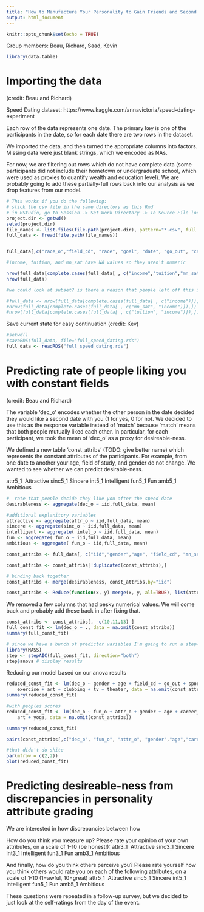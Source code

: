 ```yaml
---
title: "How to Manufacture Your Personality to Gain Friends and Second Dates: A Data-Driven Field Guide for Pathetic People by Pathetic People"
output: html_document
---
```


```r
knitr::opts_chunk$set(echo = TRUE)
```

Group members: Beau, Richard, Saad, Kevin

```r
library(data.table)
```


# Importing the data
(credit: Beau and Richard)

Speed Dating dataset: https://www.kaggle.com/annavictoria/speed-dating-experiment

Each row of the data represents one date. The primary key is one of the participants in the date, so for each date there are two rows in the dataset.

We imported the data, and then turned the appropriate columns into factors. Missing data were just blank strings, which we encoded as NAs.

For now, we are filtering out rows which do not have complete data (some participants did not include their hometown or undergraduate school, which were used as proxies to quantify wealth and education level). We are probably going to add these partially-full rows back into our analysis as we drop features from our model.

```r
# This works if you do the following:
# stick the csv file in the same directory as this Rmd
# in RStudio, go to Session -> Set Work Directory -> To Source File location
project.dir <- getwd()
setwd(project.dir)
file_names <- list.files(file.path(project.dir), pattern="*.csv", full.names=TRUE) 
full_data <- fread(file.path(file_names))


full_data[,c("race_o","field_cd", "race", "goal", "date", "go_out", "career_c", "met", "dec", "length", "numdat_2", "gender", "condtn")] <- lapply(full_data[,c("race_o","field_cd", "race", "goal", "date", "go_out", "career_c", "met", "dec", "length", "numdat_2", "gender", "condtn")], factor)

#income, tuition, and mn_sat have NA values so they aren't numeric

nrow(full_data[complete.cases(full_data[ , c("income","tuition","mn_sat")]),])
nrow(full_data)

#we could look at subset? is there a reason that people left off this information?

#full_data <- nrow(full_data[complete.cases(full_data[ , c("income")]),])
#nrow(full_data[complete.cases(full_data[ , c("mn_sat", "income")]),])
#nrow(full_data[complete.cases(full_data[ , c("tuition", "income")]),])

```

Save current state for easy continuation
(credit: Kev)
```r
#setwd()
#saveRDS(full_data, file="full_speed_dating.rds")
full_data <- readRDS("full_speed_dating.rds")
```


# Predicting rate of people liking you with constant fields
(credit: Beau and Richard)


The variable 'dec_o' encodes whether the other person in the date decided they would like a second date with you (1 for yes, 0 for no). We decided to use this as the response variable instead of 'match' because 'match' means that both people mutually liked each other. In particular, for each participant, we took the mean of 'dec_o' as a proxy for desireable-ness.



We defined a new table 'const_attribs' (TODO: give better name) which represents the constant attributes of the participants. For example, from one date to another your age, field of study, and gender do not change. We wanted to see whether we can predict desirable-ness.

attr5_1 
Attractive
sinc5_1
Sincere
int5_1
Intelligent
fun5_1
Fun
amb5_1
Ambitious
```r
#  rate that people decide they like you after the speed date
desirableness <- aggregate(dec_o ~ iid,full_data, mean)

#additional explanitory variables
attractive <- aggregate(attr_o ~ iid,full_data, mean)
sincere <- aggregate(sinc_o ~ iid,full_data, mean)
intelligent <- aggregate( intel_o ~ iid,full_data, mean)
fun <- aggregate( fun_o ~ iid,full_data, mean)
ambitious <- aggregate( fun_o ~ iid,full_data, mean)

const_attribs <- full_data[, c("iid","gender","age", "field_cd", "mn_sat", "tuition", "imprace", "income", "goal", "date", "go_out", "career_c", "match_es","sports", "tvsports", "exercise", "dining", "museums", "art", "hiking", "gaming", "clubbing", "reading", "tv", "theater", "movies", "concerts", "music", "shopping", "yoga")]

const_attribs <- const_attribs[!duplicated(const_attribs),]

# binding back together
const_attribs <- merge(desirableness, const_attribs,by="iid")

const_attribs <- Reduce(function(x, y) merge(x, y, all=TRUE), list(attractive, sincere, intelligent,fun,ambitious, const_attribs, desirableness  ))
```

We removed a few columns that had pesky numerical values. We will come back and probably add these back in after fixing that.
```r
const_attribs <- const_attribs[, -c(10,11,13) ]
full_const_fit <- lm(dec_o ~ ., data = na.omit(const_attribs))
summary(full_const_fit)


```

```r
# since we have a bunch of predictor variables I'm going to run a stepwaise AIC
library(MASS)
step <- stepAIC(full_const_fit, direction="both")
step$anova # display results
```

Reducing our model based on our anova results
```r
reduced_const_fit <- lm(dec_o ~ gender + age + field_cd + go_out + sports + tvsports + 
    exercise + art + clubbing + tv + theater, data = na.omit(const_attribs))
summary(reduced_const_fit)

#with peoples scores
reduced_const_fit <- lm(dec_o ~ fun_o + attr_o + gender + age + career_c + tvsports + 
    art + yoga, data = na.omit(const_attribs))

summary(reduced_const_fit)
```


```r
pairs(const_attribs[,c("dec_o", "fun_o", "attr_o", "gender","age","career_c", "tvsports","art","yoga")])

#that didn't do shite
par(mfrow = c(2,2))
plot(reduced_const_fit)

```


# Predicting desireable-ness from discrepancies in personality attribute grading

We are interested in how discrepancies between how 

How do you think you measure up?
Please rate your opinion of your own attributes, on a scale of 1-10 (be honest!):
attr3_1 
Attractive
sinc3_1
Sincere
int3_1
Intelligent
fun3_1
Fun
amb3_1
Ambitious

And finally, how do you think others perceive you? 
Please rate yourself how you think others would rate you on each of the following attributes, on a scale of 1-10 (1=awful, 10=great) 
attr5_1 
Attractive
sinc5_1
Sincere
int5_1
Intelligent
fun5_1
Fun
amb5_1
Ambitious

These questions were repeated in a follow-up survey, but we decided to just look at the self-ratings from the day of the event.


